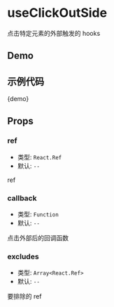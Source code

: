 # useClickOutSide

点击特定元素的外部触发的 hooks

## Demo


<Demo />

## 示例代码


<CodeBlock>{demo}</CodeBlock>

## Props

### ref

- 类型: `React.Ref`
- 默认: `--`

ref

### callback

- 类型: `Function`
- 默认: `--`

点击外部后的回调函数

### excludes

- 类型: `Array<React.Ref>`
- 默认: `--`

要排除的 ref
